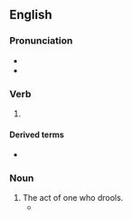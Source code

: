 ==English==

===Pronunciation===
* {{IPA|/ˈdɹuːlɪŋ/|lang=en}}
* {{audio|LL-Q1860 (eng)-Back ache-drooling.wav|Audio|lang=en}}

===Verb===
{{head|en|verb form}}

# {{present participle of|drool|lang=en|nocat=1}}

====Derived terms====
* {{l|en|droolingly}}

===Noun===
{{en-noun}}

# The act of one who drools.
#* {{quote-text|lang=en|year=2013|author=James Nairne|title=Psychology|page=209|passage=Pavlov referred to these premature '''droolings''' as “psychic” secretions, and he began to study why they occurred, in part to avoid future contamination of his digestion experiments.}}